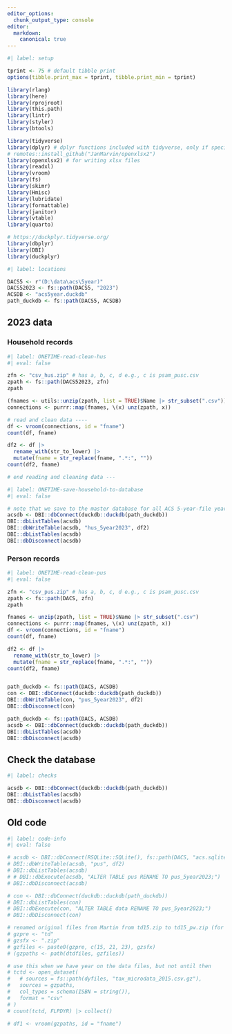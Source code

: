 ```yaml
---
editor_options: 
  chunk_output_type: console
editor:
  markdown:
    canonical: true  
---
```


```r
#| label: setup

tprint <- 75 # default tibble print
options(tibble.print_max = tprint, tibble.print_min = tprint)

library(rlang)
library(here)
library(rprojroot)
library(this.path)
library(lintr)
library(styler)
library(btools)

library(tidyverse)
library(dplyr) # dplyr functions included with tidyverse, only if specifically loaded elsewhere
# remotes::install_github("JanMarvin/openxlsx2")
library(openxlsx2) # for writing xlsx files
library(readxl)
library(vroom)
library(fs)
library(skimr)
library(Hmisc)
library(lubridate)
library(formattable)
library(janitor)
library(vtable)
library(quarto)

# https://duckplyr.tidyverse.org/
library(dbplyr)
library(DBI)
library(duckplyr)

```

```r
#| label: locations

DACS5 <- r"(D:\data\acs\5year)"
DACS52023 <- fs::path(DACS5, "2023")
ACSDB <- "acs5year.duckdb"
path_duckdb <- fs::path(DACS5, ACSDB)

```

## 2023 data

### Household records

```r
#| label: ONETIME-read-clean-hus
#| eval: false

zfn <- "csv_hus.zip" # has a, b, c, d e.g., c is psam_pusc.csv
zpath <- fs::path(DACS52023, zfn)
zpath

(fnames <- utils::unzip(zpath, list = TRUE)$Name |> str_subset(".csv"))
connections <- purrr::map(fnames, \(x) unz(zpath, x))

# read and clean data ----
df <- vroom(connections, id = "fname")
count(df, fname)

df2 <- df |>
  rename_with(str_to_lower) |>
  mutate(fname = str_replace(fname, ".*:", ""))
count(df2, fname)

# end reading and cleaning data ---

```

```r
#| label: ONETIME-save-household-to-database
#| eval: false

# note that we save to the master database for all ACS 5-year-file years
acsdb <- DBI::dbConnect(duckdb::duckdb(path_duckdb))
DBI::dbListTables(acsdb)
DBI::dbWriteTable(acsdb, "hus_5year2023", df2)
DBI::dbListTables(acsdb)
DBI::dbDisconnect(acsdb)


```

### Person records

```r
#| label: ONETIME-read-clean-pus
#| eval: false

zfn <- "csv_pus.zip" # has a, b, c, d e.g., c is psam_pusc.csv
zpath <- fs::path(DACS, zfn)
zpath

fnames <- unzip(zpath, list = TRUE)$Name |> str_subset(".csv")
connections <- purrr::map(fnames, \(x) unz(zpath, x))
df <- vroom(connections, id = "fname")
count(df, fname)

df2 <- df |>
  rename_with(str_to_lower) |>
  mutate(fname = str_replace(fname, ".*:", ""))
count(df2, fname)


path_duckdb <- fs::path(DACS, ACSDB)
con <- DBI::dbConnect(duckdb::duckdb(path_duckdb))
DBI::dbWriteTable(con, "pus_5year2023", df2)
DBI::dbDisconnect(con)

path_duckdb <- fs::path(DACS, ACSDB)
acsdb <- DBI::dbConnect(duckdb::duckdb(path_duckdb))
DBI::dbListTables(acsdb)
DBI::dbDisconnect(acsdb)

```

## Check the database

```r
#| label: checks

acsdb <- DBI::dbConnect(duckdb::duckdb(path_duckdb))
DBI::dbListTables(acsdb)
DBI::dbDisconnect(acsdb)

```

## Old code

```r
#| label: code-info
#| eval: false

# acsdb <- DBI::dbConnect(RSQLite::SQLite(), fs::path(DACS, "acs.sqlite"))
# DBI::dbWriteTable(acsdb, "pus", df2)
# DBI::dbListTables(acsdb)
# # DBI::dbExecute(acsdb, "ALTER TABLE pus RENAME TO pus_5year2023;")
# DBI::dbDisconnect(acsdb)

# con <- DBI::dbConnect(duckdb::duckdb(path_duckdb))
# DBI::dbListTables(con)
# DBI::dbExecute(con, "ALTER TABLE data RENAME TO pus_5year2023;")
# DBI::dbDisconnect(con)

# renamed original files from Martin from td15.zip to td15_pw.zip (for password, etc.)
# gzpre <- "td"
# gzsfx <- ".zip"
# gzfiles <- paste0(gzpre, c(15, 21, 23), gzsfx)
# (gzpaths <- path(dtdfiles, gzfiles))

# use this when we have year on the data files, but not until then
# tctd <- open_dataset(
#   # sources = fs::path(dyfiles, "tax_microdata_2015.csv.gz"),
#   sources = gzpaths,
#   col_types = schema(ISBN = string()),
#   format = "csv"
# )
# count(tctd, FLPDYR) |> collect()

# df1 <- vroom(gzpaths, id = "fname")

```